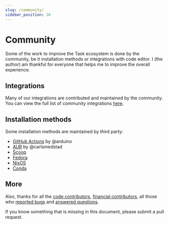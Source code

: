 ```yaml
---
slug: /community/
sidebar_position: 10
---
```


# Community

Some of the work to improve the Task ecosystem is done by the community, be it
installation methods or integrations with code editor. I (the author) am
thankful for everyone that helps me to improve the overall experience.

## Integrations

Many of our integrations are contributed and maintained by the community. You
can view the full list of community integrations
[here](/integrations#community-integrations).

## Installation methods

Some installation methods are maintained by third party:

- [GitHub Actions](https://github.com/arduino/setup-task) by @arduino
- [AUR](https://aur.archlinux.org/packages/go-task-bin) by @carlsmedstad
- [Scoop](https://github.com/ScoopInstaller/Main/blob/master/bucket/task.json)
- [Fedora](https://packages.fedoraproject.org/pkgs/golang-github-task/go-task/)
- [NixOS](https://github.com/NixOS/nixpkgs/blob/master/pkgs/development/tools/go-task/default.nix)
- [Conda](https://github.com/conda-forge/go-task-feedstock/)

## More

Also, thanks for all the
[code contributors](https://github.com/go-task/task/graphs/contributors),
[financial contributors](https://opencollective.com/task), all those who
[reported bugs](https://github.com/go-task/task/issues?q=is%3Aissue) and
[answered questions](https://github.com/go-task/task/discussions).

If you know something that is missing in this document, please submit a pull
request.
